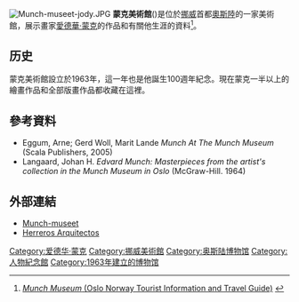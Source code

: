 {{noteTA
|T=zh-hans:蒙克美术馆;zh-tw:孟克美術館;
|1=zh-hans:蒙克;zh-tw:孟克;
}}
{{Infobox museum
| name = 蒙克美術館
| native_name = Munch-museet
| native_name_lang = no
| logo = Munch (logo).svg
| image =MUNCH_Museum_front_(2020)_4.jpg
|imagesize     = 300px
| caption =蒙克美術館
| alt = 
| map_type = 
| map_caption = 
| former_name = 
| established = 2021年10月23日
| dissolved = 
| location ={{NOR}} [[奧斯陸|奧斯陸]]、22 King Tomislav Square
| coordinates = {{coord|59.906168|10.755656|display=inline,title}}
| type = [[美術館|美術館]]
| visitors = 
| director = 
| president = 
| curator = 
| publictransit = 
| website = {{URL|https://www.munchmuseet.no/en/}}
| network = 
| map_alt = 
}}
[[File:Munch-museet-jody.JPG|thumb]]
'''蒙克美術館'''({{lang-no|Munch-museet}})是位於[[挪威|挪威]]首都[[奧斯陸|奧斯陸]]的一家美術館，展示畫家[[愛德華·蒙克|愛德華·蒙克]]的作品和有關他生涯的資料<ref>[http://oslo-norway.ca/attractions/munchmuseum.html ''Munch Museum'' (Oslo Norway Tourist Information and Travel Guide)] {{webarchive|url=https://web.archive.org/web/20110611084522/http://oslo-norway.ca/attractions/munchmuseum.html |date=2011-06-11 }}</ref>。

==历史==
蒙克美術館設立於1963年，這一年也是他誕生100週年紀念。現在蒙克一半以上的繪畫作品和全部版畫作品都收藏在這裡。

==參考資料==
{{Reflist}}
*Eggum, Arne; Gerd Woll, Marit Lande ''Munch At The Munch Museum'' (Scala Publishers, 2005)
*Langaard, Johan H. ''Edvard Munch: Masterpieces from the artist's collection in the Munch Museum in Oslo'' (McGraw-Hill. 1964)

==外部連結==
* [https://web.archive.org/web/20121010214203/http://www.munch.museum.no/ Munch-museet]
* [http://www.herrerosarquitectos.com/ Herreros Arquitectos] {{Wayback|url=http://www.herrerosarquitectos.com/ |date=20140527093825 }}

[[Category:爱德华·蒙克|Category:爱德华·蒙克]]
[[Category:挪威美術館|Category:挪威美術館]]
[[Category:奥斯陆博物馆|Category:奥斯陆博物馆]]
[[Category:人物紀念館|Category:人物紀念館]]
[[Category:1963年建立的博物馆|Category:1963年建立的博物馆]]